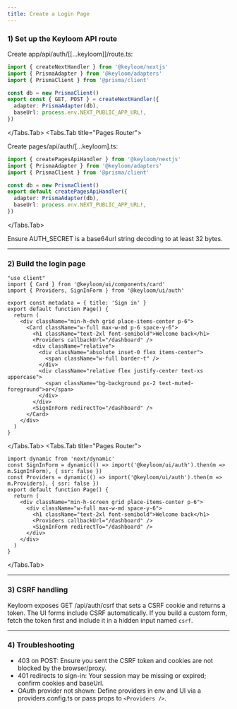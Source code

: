```yaml
---
title: Create a Login Page
---
```





<Steps>

### 1) Set up the Keyloom API route

<Tabs>
<Tabs.Tab title="App Router">

Create app/api/auth/[[...keyloom]]/route.ts:

```ts
import { createNextHandler } from '@keyloom/nextjs'
import { PrismaAdapter } from '@keyloom/adapters'
import { PrismaClient } from '@prisma/client'

const db = new PrismaClient()
export const { GET, POST } = createNextHandler({
  adapter: PrismaAdapter(db),
  baseUrl: process.env.NEXT_PUBLIC_APP_URL!,
})
```

</Tabs.Tab>
<Tabs.Tab title="Pages Router">

Create pages/api/auth/[...keyloom].ts:

```ts
import { createPagesApiHandler } from '@keyloom/nextjs'
import { PrismaAdapter } from '@keyloom/adapters'
import { PrismaClient } from '@prisma/client'

const db = new PrismaClient()
export default createPagesApiHandler({
  adapter: PrismaAdapter(db),
  baseUrl: process.env.NEXT_PUBLIC_APP_URL!,
})
```

</Tabs.Tab>
</Tabs>

<Callout>
Ensure AUTH_SECRET is a base64url string decoding to at least 32 bytes.
</Callout>

---

### 2) Build the login page

<Tabs>
<Tabs.Tab title="App Router">

```tsx
"use client"
import { Card } from '@keyloom/ui/components/card'
import { Providers, SignInForm } from '@keyloom/ui/auth'

export const metadata = { title: 'Sign in' }
export default function Page() {
  return (
    <div className="min-h-dvh grid place-items-center p-6">
      <Card className="w-full max-w-md p-6 space-y-6">
        <h1 className="text-2xl font-semibold">Welcome back</h1>
        <Providers callbackUrl="/dashboard" />
        <div className="relative">
          <div className="absolute inset-0 flex items-center">
            <span className="w-full border-t" />
          </div>
          <div className="relative flex justify-center text-xs uppercase">
            <span className="bg-background px-2 text-muted-foreground">or</span>
          </div>
        </div>
        <SignInForm redirectTo="/dashboard" />
      </Card>
    </div>
  )
}
```

</Tabs.Tab>
<Tabs.Tab title="Pages Router">

```tsx
import dynamic from 'next/dynamic'
const SignInForm = dynamic(() => import('@keyloom/ui/auth').then(m => m.SignInForm), { ssr: false })
const Providers = dynamic(() => import('@keyloom/ui/auth').then(m => m.Providers), { ssr: false })
export default function Page() {
  return (
    <div className="min-h-screen grid place-items-center p-6">
      <div className="w-full max-w-md space-y-6">
        <h1 className="text-2xl font-semibold">Welcome back</h1>
        <Providers callbackUrl="/dashboard" />
        <SignInForm redirectTo="/dashboard" />
      </div>
    </div>
  )
}
```

</Tabs.Tab>
</Tabs>

---

### 3) CSRF handling

Keyloom exposes GET /api/auth/csrf that sets a CSRF cookie and returns a token. The UI forms include CSRF automatically. If you build a custom form, fetch the token first and include it in a hidden input named `csrf`.

---

### 4) Troubleshooting

- 403 on POST: Ensure you sent the CSRF token and cookies are not blocked by the browser/proxy.
- 401 redirects to sign-in: Your session may be missing or expired; confirm cookies and baseUrl.
- OAuth provider not shown: Define providers in env and UI via a providers.config.ts or pass props to `<Providers />`.

</Steps>

